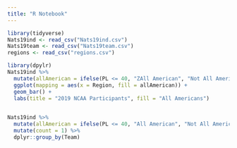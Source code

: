 ```yaml
---
title: "R Notebook"
---
```


```r
library(tidyverse)
Nats19ind <- read_csv("Nats19ind.csv")
Nats19team <- read_csv("Nats19team.csv")
regions <- read_csv("regions.csv")
```


```r
library(dpylr)
Nats19ind %>%
  mutate(allAmerican = ifelse(PL <= 40, "ZAll American", "Not All American")) %>%
  ggplot(mapping = aes(x = Region, fill = allAmerican)) +
  geom_bar() +
  labs(title = "2019 NCAA Participants", fill = "All Americans")
  

Nats19ind %>%
  mutate(allAmerican = ifelse(PL <= 40, "All American", "Not All American")) %>%
  mutate(count = 1) %>%
  dplyr::group_by(Team)
  



```

